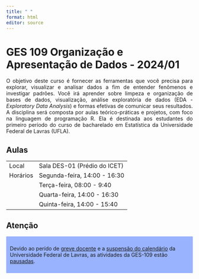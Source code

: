 ---
title: " "
format: html
editor: source
---

# GES 109 Organização e Apresentação de Dados - 2024/01

::: {style="text-align: justify;"}
O objetivo deste curso é fornecer as ferramentas que você precisa para explorar, visualizar e analisar dados a fim de entender fenômenos e investigar padrões. Você irá aprender sobre limpeza e organização de bases de dados, visualização, análise exploratória de dados (EDA - *Exploratory Data Analysis*) e formas efetivas de comunicar seus resultados. A disciplina será composta por aulas teórico-práticas e projetos, com foco na linguagem de programação R. Ela é destinada aos estudantes do primeiro período do curso de bacharelado em Estatística da Universidade Federal de Lavras (UFLA).
:::

## Aulas

|          |                              |
|----------|------------------------------|
| Local    | Sala DES-01 (Prédio do ICET) |
| Horários | Segunda-feira, 14:00 - 16:30 |
|          | Terça-feira, 08:00 - 9:40    |
|          | Quarta-feira, 14:00 - 16:30  |
|          | Quinta-feira, 14:00 - 15:40  |



## Atenção


::: {style="background-color: #99b3ff; padding: 10px;"}
Devido ao perído de [greve docente](https://ufla.br/noticias/institucional/16735-ufla-recebe-comunicado-de-deflagracao-da-greve-dos-professores) e a [suspensão do calendário](https://ufla.br/noticias/institucional/16749-ufla-suspende-calendario-escolar-2024-dos-cursos-presenciais-de-graduacao-e-pos-graduacao#:~:text=Portal%20UFLA&text=Est%C3%A3o%20suspensos%20os%20cronogramas%20dos,partir%20da%20data%20de%20publica%C3%A7%C3%A3o.) da Universidade Federal de Lavras, as atividades da GES-109 estão <u>pausadas</u>. 
:::





